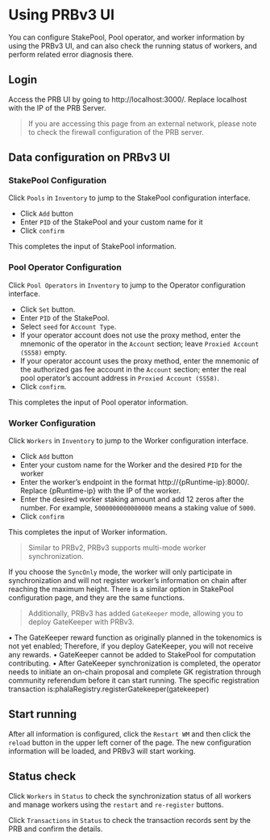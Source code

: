 # Using PRBv3 UI

You can configure StakePool, Pool operator, and worker information by using the PRBv3 UI, and can also check the running status of workers, and perform related error diagnosis there.

## Login

Access the PRB UI by going to http://localhost:3000/. Replace localhost with the IP of the PRB Server.

> If you are accessing this page from an external network, please note to check the firewall configuration of the PRB server.

## Data configuration on PRBv3 UI

### StakePool Configuration

Click `Pools` in `Inventory` to jump to the StakePool configuration interface.

* Click `Add` button
* Enter `PID` of the StakePool and your custom name for it
* Click `confirm`

This completes the input of StakePool information.

### Pool Operator Configuration

Click `Pool Operators` in `Inventory` to jump to the Operator configuration interface.

* Click `Set` button.
* Enter `PID` of the StakePool.
* Select `seed` for `Account Type`.
* If your operator account does not use the proxy method, enter the mnemonic of the operator in the `Account` section; leave `Proxied Account (SS58)` empty.
* If your operator account uses the proxy method, enter the mnemonic of the authorized gas fee account in the `Account` section; enter the real pool operator’s account address in `Proxied Account (SS58)`.
* Click `confirm`.

This completes the input of Pool operator information.

### Worker Configuration

Click `Workers` in `Inventory` to jump to the Worker configuration interface.

* Click `Add` button
* Enter your custom name for the Worker and the desired `PID` for the worker
* Enter the worker’s endpoint in the format http://{pRuntime-ip}:8000/. Replace {pRuntime-ip} with the IP of the worker.
* Enter the desired worker staking amount and add 12 zeros after the number. For example, `5000000000000000` means a staking value of `5000`.
* Click `confirm`

This completes the input of Worker information.

> Similar to PRBv2, PRBv3 supports multi-mode worker synchronization.

If you choose the `SyncOnly` mode, the worker will only participate in synchronization and will not register worker’s information on chain after reaching the maximum height. There is a similar option in StakePool configuration page, and they are the same functions.

> Additionally, PRBv3 has added `GateKeeper` mode, allowing you to deploy GateKeeper with PRBv3.

• The GateKeeper reward function as originally planned in the tokenomics is not yet enabled; Therefore, if you deploy GateKeeper, you will not receive any rewards. • GateKeeper cannot be added to StakePool for computation contributing. • After GateKeeper synchronization is completed, the operator needs to initiate an on-chain proposal and complete GK registration through community referendum before it can start running. The specific registration transaction is:phalaRegistry.registerGatekeeper(gatekeeper)

## Start running

After all information is configured, click the `Restart WM` and then click the `reload` button in the upper left corner of the page. The new configuration information will be loaded, and PRBv3 will start working.

## Status check

Click `Workers` in `Status` to check the synchronization status of all workers and manage workers using the `restart` and `re-register` buttons.

Click `Transactions` in `Status` to check the transaction records sent by the PRB and confirm the details.

